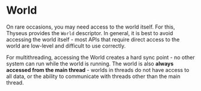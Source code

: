 # World

On rare occasions, you may need access to the world itself. For this, Thyseus
provides the `World` descriptor. In general, it is best to avoid accessing the
world itself - most APIs that require direct access to the world are low-level
and difficult to use correctly.

For multithreading, accessing the World creates a hard sync point - no other
system can run while the world is running. The world is also **always accessed
from the main thread** - worlds in threads do not have access to all data, or
the ability to communicate with threads other than the main thread.

